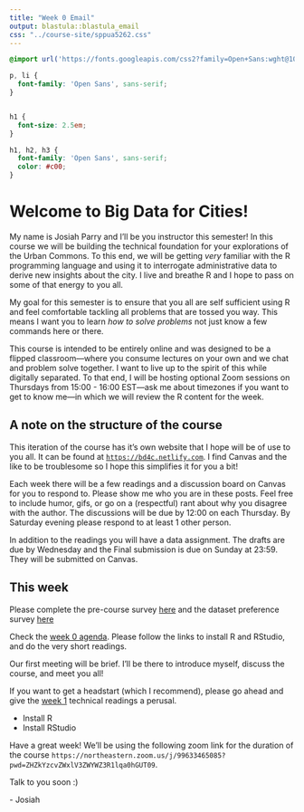 ```yaml
---
title: "Week 0 Email"
output: blastula::blastula_email
css: "../course-site/sppua5262.css"
---
```


```css
@import url('https://fonts.googleapis.com/css2?family=Open+Sans:wght@100;300;400;700;900&display=swap');

p, li {
  font-family: 'Open Sans', sans-serif;
}


h1 {
  font-size: 2.5em;
}

h1, h2, h3 {
  font-family: 'Open Sans', sans-serif;
  color: #c00;
}

```


# Welcome to Big Data for Cities!

My name is Josiah Parry and I'll be you instructor this semester! In this course we will be building the technical foundation for your explorations of the Urban Commons. To this end, we will be getting _very_ familiar with the R programming language and using it to interrogate administrative data to derive new insights about the city. I live and breathe R and I hope to pass on some of that energy to you all. 

My goal for this semester is to ensure that you all are self sufficient using R and feel comfortable tackling all problems that are tossed you way. This means I want you to learn _how to solve problems_ not just know a few commands here or there. 

This course is intended to be entirely online and was designed to be a flipped classroom—where you consume lectures on your own and we chat and problem solve together. I want to live up to the spirit of this while digitally separated. To that end, I will be hosting optional Zoom sessions on Thursdays from 15:00 - 16:00 EST—ask me about timezones if you want to get to know me—in which we will review the R content for the week. 

## A note on the structure of the course

This iteration of the course has it's own website that I hope will be of use to you all. It can be found at [`https://bd4c.netlify.com`](https://bd4c.netlify.com). I find Canvas and the like to be troublesome so I hope this simplifies it for you a bit! 

Each week there will be a few readings and a discussion board on Canvas for you to respond to. Please show me who you are in these posts. Feel free to include humor, gifs, or go on a (respectful) rant about why you disagree with the author. The discussions will be due by 12:00 on each Thursday. By Saturday evening please respond to at least 1 other person. 

In addition to the readings you will have a data assignment. The drafts are due by Wednesday and the Final submission is due on Sunday at 23:59. They will be submitted on Canvas.

## This week

Please complete the pre-course survey [here](https://docs.google.com/forms/d/e/1FAIpQLSfh7ciTP7omaGBysRDrt9mskov8nXSe2Yx5MYNtZXm76_ARSw/viewform?usp=sf_link) and the dataset preference survey [here](https://docs.google.com/forms/d/e/1FAIpQLSd--mVziig-59MFumWL_CBwnUiSbbrLqMPAqbAr_UykSiBrJQ/viewform?usp=sf_link)

Check the [week 0 agenda](https://bd4c.netlify.app/week-0.html). Please follow the links to install R and RStudio, and do the very short readings.

Our first meeting will be brief. I'll be there to introduce myself, discuss the course, and meet you all! 

If you want to get a headstart (which I recommend), please go ahead and give the [week 1](https://bd4c.netlify.app/week-1.html) technical readings a perusal.

- Install R
- Install RStudio 

Have a great week! We'll be using the following zoom link for the duration of the course `https://northeastern.zoom.us/j/99633465085?pwd=ZHZkYzcvZWxlV3ZWYWZ3R1lqa0hGUT09`.  

Talk to you soon :) 

\- Josiah 
